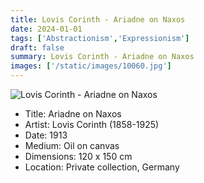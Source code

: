 ```yaml
---
title: Lovis Corinth - Ariadne on Naxos
date: 2024-01-01
tags: ['Abstractionism','Expressionism']
draft: false
summary: Lovis Corinth - Ariadne on Naxos
images: ['/static/images/10060.jpg']
---
```


![Lovis Corinth - Ariadne on Naxos](/static/images/10060.jpg)

* Title: Ariadne on Naxos
* Artist: Lovis Corinth (1858-1925)
* Date: 1913
* Medium: Oil on canvas
* Dimensions: 120 x 150 cm
* Location: Private collection, Germany


